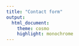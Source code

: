 ```yaml
---
title: "Contact form"
output:
  html_document:
    theme: cosmo
    highlight: monochrome
---
```





<!-- # ```{r} -->
<!-- # Text here -->
<!-- # ``` -->



